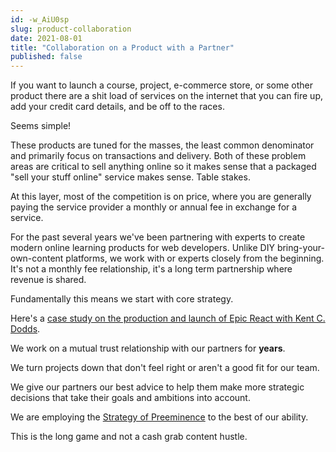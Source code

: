 ```yaml
---
id: -w_AiU0sp
slug: product-collaboration
date: 2021-08-01
title: "Collaboration on a Product with a Partner"
published: false
---
```


If you want to launch a course, project, e-commerce store, or some other product there are a shit load of services on the internet that you can fire up, add your credit card details, and be off to the races.

Seems simple! 

These products are tuned for the masses, the least common denominator and primarily focus on transactions and delivery. Both of these problem areas are critical to sell anything online so it makes sense that a packaged "sell your stuff online" service makes sense. Table stakes. 

At this layer, most of the competition is on price, where you are generally paying the service provider a monthly or annual fee in exchange for a service.

For the past several years we've been partnering with experts to create modern online learning products for web developers. Unlike DIY bring-your-own-content platforms, we work with or experts closely from the beginning. It's not a monthly fee relationship, it's a long term partnership where revenue is shared.

Fundamentally this means we start with core strategy.

Here's a [case study on the production and launch of Epic React with Kent C. Dodds](https://skillrecordings.com/epic-react).

We work on a mutual trust relationship with our partners for **years**.

We turn projects down that don't feel right or aren't a good fit for our team.

We give our partners our best advice to help them make more strategic decisions that take their goals and ambitions into account.

We are employing the [Strategy of Preeminence](/strategy-of-preeminence) to the best of our ability.

This is the long game and not a cash grab content hustle.